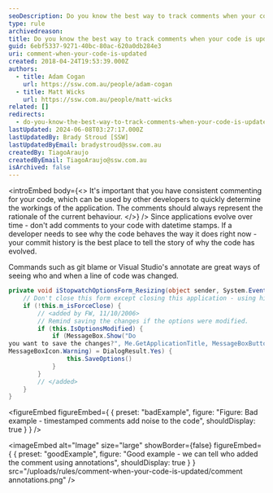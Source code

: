 ```yaml
---
seoDescription: Do you know the best way to track comments when your code is updated? Learn how to maintain consistent commenting for your application and leverage commit history and annotation tools.
type: rule
archivedreason:
title: Do you know the best way to track comments when your code is updated?
guid: 6ebf5337-9271-40bc-80ac-620a0db284e3
uri: comment-when-your-code-is-updated
created: 2018-04-24T19:53:39.000Z
authors:
  - title: Adam Cogan
    url: https://ssw.com.au/people/adam-cogan
  - title: Matt Wicks
    url: https://ssw.com.au/people/matt-wicks
related: []
redirects:
  - do-you-know-the-best-way-to-track-comments-when-your-code-is-updated
lastUpdated: 2024-06-08T03:27:17.000Z
lastUpdatedBy: Brady Stroud [SSW]
lastUpdatedByEmail: bradystroud@ssw.com.au
createdBy: TiagoAraujo
createdByEmail: TiagoAraujo@ssw.com.au
isArchived: false
---
```


<introEmbed
  body={<>
It's important that you have consistent commenting for your code, which can be used by other developers to quickly determine the workings of the application. The comments should always represent the rationale of the current behaviour.
  </>}
/>
Since applications evolve over time - don't add comments to your code with datetime stamps. If a developer needs to see why the code behaves the way it does right now - your commit history is the best place to tell the story of why the code has evolved.

Commands such as git blame or Visual Studio's annotate are great ways of seeing who and when a line of code was changed.

```cs
private void iStopwatchOptionsForm_Resizing(object sender, System.EventArgs e) {
    // Don't close this form except closing this application - using hide instead;
    if (!this.m_isForceClose) {
        // <added by FW, 11/10/2006>
        // Remind saving the changes if the options were modified.
        if (this.IsOptionsModified) {
            if (MessageBox.Show("Do
you want to save the changes?", Me.GetApplicationTitle, MessageBoxButtons.YesNo,
MessageBoxIcon.Warning) = DialogResult.Yes) {
                this.SaveOptions()
            }
        }
        // </added>
    }
}
```

<figureEmbed figureEmbed={ {
  preset: "badExample",
  figure: "Figure: Bad example - timestamped comments add noise to the code",
  shouldDisplay: true
} } />


<imageEmbed
  alt="Image"
  size="large"
  showBorder={false}
  figureEmbed={ {
    preset: "goodExample",
    figure: "Good example - we can tell who added the comment using annotations",
    shouldDisplay: true
  } }
  src="/uploads/rules/comment-when-your-code-is-updated/comment annotations.png"
/>
